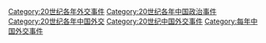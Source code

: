 [[Category:20世纪各年外交事件|Category:20世纪各年外交事件]]
[[Category:20世纪各年中国政治事件|Category:20世纪各年中国政治事件]]
[[Category:20世纪各年中国外交|Category:20世纪各年中国外交]]
[[Category:20世纪中国外交事件|Category:20世纪中国外交事件]]
[[Category:每年中国外交事件|Category:每年中国外交事件]]